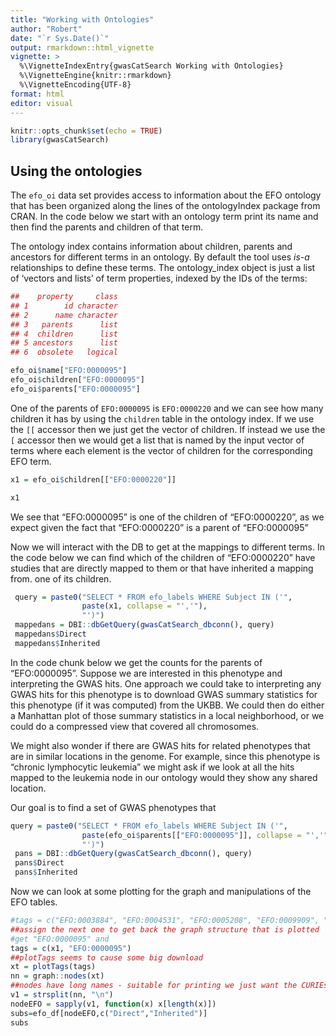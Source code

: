 ```yaml
---
title: "Working with Ontologies"
author: "Robert"
date: "`r Sys.Date()`"
output: rmarkdown::html_vignette
vignette: >
  %\VignetteIndexEntry{gwasCatSearch Working with Ontologies}
  %\VignetteEngine{knitr::rmarkdown}
  %\VignetteEncoding{UTF-8}
format: html
editor: visual
---
```


```r
knitr::opts_chunk$set(echo = TRUE)
library(gwasCatSearch)
```

## Using the ontologies
The `efo_oi` data set provides access to information about the EFO ontology that has been organized along the lines of the ontologyIndex package from CRAN. In the code below we start with an ontology term print its name and then find the parents and children of that term.

The ontology index contains information about children, parents and ancestors for different terms in an ontology. By default the tool uses *is-a* relationships to define these terms.
The ontology_index object is just a list of ‘vectors and lists’ of term properties, indexed by the IDs of the terms:
```r
##    property     class
## 1        id character
## 2      name character
## 3   parents      list
## 4  children      list
## 5 ancestors      list
## 6  obsolete   logical
```

```r
efo_oi$name["EFO:0000095"]
efo_oi$children["EFO:0000095"]
efo_oi$parents["EFO:0000095"]
```
One of the parents of `EFO:0000095` is `EFO:0000220` and we can see how many children it has
by using the `children` table in the ontology index.
If we use the `[[` accessor then we just get the vector of children. If instead we use the `[` accessor then we would get a list that is named by the input vector of terms where each element is the vector of children for the corresponding EFO term.
```r
x1 = efo_oi$children[["EFO:0000220"]]

x1
```
We see that "EFO:0000095" is one of the children of "EFO:0000220", as we expect given the fact that "EFO:0000220" is a parent of "EFO:0000095"

Now we will interact with the DB to get at the mappings to different terms.
In the code below we can find which of the children of "EFO:0000220" have studies that are directly mapped to them or that have inherited a mapping from. one of its children.

```r

 query = paste0("SELECT * FROM efo_labels WHERE Subject IN ('",
                paste(x1, collapse = "','"),
                "')")
 mappedans = DBI::dbGetQuery(gwasCatSearch_dbconn(), query)
 mappedans$Direct
 mappedans$Inherited

```

In the code chunk below we get the counts for the parents of "EFO:0000095".
Suppose we are interested in this phenotype and interpreting the GWAS hits.
One approach we could take to interpreting any GWAS hits for this phenotype is to download GWAS summary statistics for this phenotype (if it was computed) from the UKBB.
We could then do either a Manhattan plot of those summary statistics in a local neighborhood, or we could do a compressed view that covered all chromosomes.

We might also wonder if there are GWAS hits for related phenotypes that are in similar locations in the genome.  For example, since this phenotype is "chronic lymphocytic leukemia" we might ask if we look at all the hits mapped to the leukemia node in our ontology would they show any shared location.


Our goal is to find a set of GWAS phenotypes that

```r
query = paste0("SELECT * FROM efo_labels WHERE Subject IN ('",
                paste(efo_oi$parents[["EFO:0000095"]], collapse = "','"),
                "')")
 pans = DBI::dbGetQuery(gwasCatSearch_dbconn(), query)
 pans$Direct
 pans$Inherited
```

Now we can look at some plotting for the graph and manipulations of the EFO tables.

```r
#tags = c("EFO:0003884", "EFO:0004531", "EFO:0005208", "EFO:0009909", "EFO:0021409", #"EFO:0021433")
##assign the next one to get back the graph structure that is plotted
#get "EFO:0000095" and
tags = c(x1, "EFO:0000095")
##plotTags seems to cause some big download
xt = plotTags(tags)
nn = graph::nodes(xt)
##nodes have long names - suitable for printing we just want the CURIEs
v1 = strsplit(nn, "\n")
nodeEFO = sapply(v1, function(x) x[length(x)])
subs=efo_df[nodeEFO,c("Direct","Inherited")]
subs
```